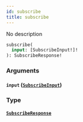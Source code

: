 ```yaml
---
id: subscribe
title: subscribe
---
```



No description

```graphql
subscribe(
  input: [SubscribeInput!]!
): SubscribeResponse!
```


### Arguments

#### `input` ([`SubscribeInput`](/cyberconnect-api/reference/inputs/subscribe-input))




### Type

#### [`SubscribeResponse`](/cyberconnect-api/reference/objects/subscribe-response) 






